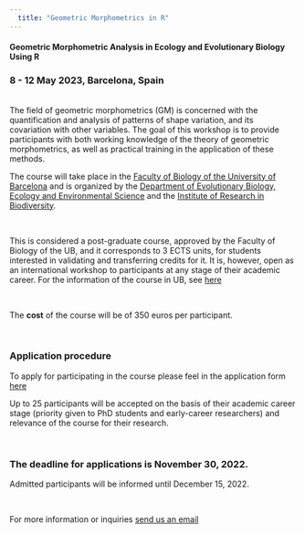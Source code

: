 ```yaml
--- 
  title: "Geometric Morphometrics in R"
---
```


#### Geometric Morphometric Analysis in Ecology and Evolutionary Biology Using R

### 8 - 12 May 2023, Barcelona, Spain
<br>
The field of geometric morphometrics (GM) is concerned with the quantification and analysis of patterns of shape variation, and its covariation with other variables. The goal of this workshop is to provide participants with both working knowledge of the theory of geometric morphometrics, as well as practical training in the application of these methods. 

The course will take place in the [Faculty of Biology of the University of Barcelona](https://www.ub.edu/portal/web/biologia/) and is organized by the [Department of Evolutionary Biology, Ecology and Environmental Science](https://www.ub.edu/portal/web/dp-beeca/) and the [Institute of Research in Biodiversity](http://www.ub.edu/irbio/home). 

<br>

This is considered a post-graduate course, approved by the Faculty of Biology of the UB, and it corresponds to 3 ECTS units, for students interested in validating and transferring credits for it. It is, however, open as an international workshop to participants at any stage of their academic career.
For the information of the course in UB, see [here](https://www.ub.edu/web/ub/es/estudis/oferta_formativa/extensions/fitxa/G/202111708/index.html) 

<br>

The **cost** of the course will be of 350 euros per participant.

<br>

### Application procedure
To apply for participating in the course please feel in the application form [here](https://forms.gle/SppEEYe6cYXmdp9q7)

Up to 25 participants will be accepted on the basis of their academic career stage (priority given to PhD students and early-career researchers) and relevance of the course for their research.

<br>

### The **deadline for applications** is November 30, 2022. 
Admitted participants will be informed until December 15, 2022.

<br>

For more information or inquiries [send us an email](geometricmorphometrics@ub.edu)
